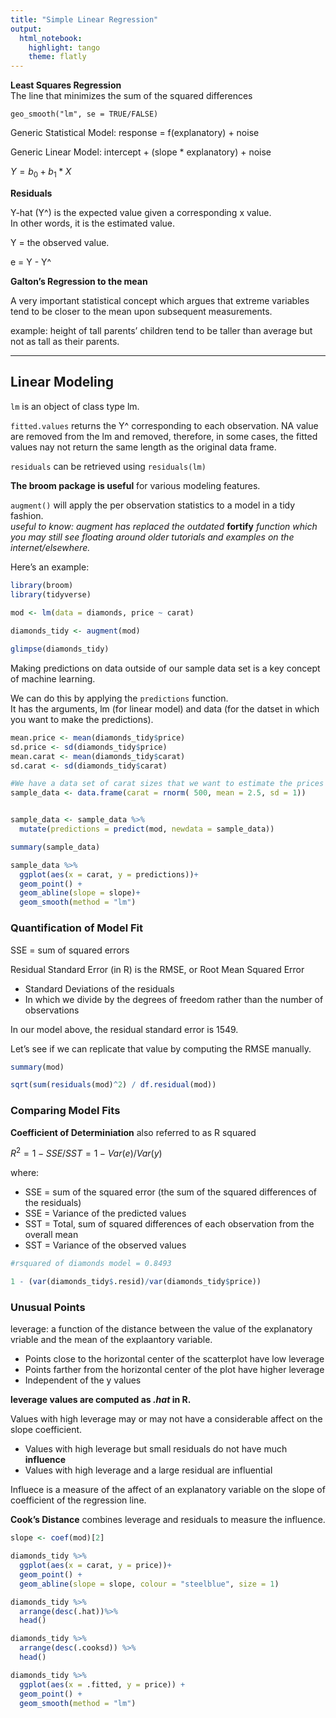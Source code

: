 ```yaml
---
title: "Simple Linear Regression"
output: 
  html_notebook: 
    highlight: tango
    theme: flatly
---
```




**Least Squares Regression**  
The line that minimizes the sum of the squared differences

`geo_smooth("lm", se = TRUE/FALSE)`

Generic Statistical Model:  response = f(explanatory) + noise

Generic Linear Model: intercept + (slope * explanatory) + noise

$Y =  b_0+ b_1* X$

**Residuals**

Y-hat (Y^) is the expected value given a corresponding x value.  
In other words, it is the estimated value.

Y = the observed value.

e = Y - Y^


**Galton's Regression to the mean**

A very important statistical concept which argues that extreme variables tend to be closer to the mean upon subsequent measurements.

example: height of tall parents' children tend to be taller than average but not as tall as their parents.

*****  

## Linear Modeling

`lm` is an object of class type lm.  

`fitted.values` returns the Y^ corresponding to each observation. NA value are removed from the lm and removed, therefore, in some cases, the fitted values nay not return the same length as the original data frame.

`residuals` can be retrieved using `residuals(lm)`

**The broom package is useful** for various modeling features.

`augment()` will apply the per observation statistics to a model in a tidy fashion.  
*useful to know: augment has replaced the outdated* **fortify** *function which you may still see floating around older tutorials and examples on the internet/elsewhere.*

Here's an example:

```r
library(broom)
library(tidyverse)
        
mod <- lm(data = diamonds, price ~ carat)

diamonds_tidy <- augment(mod)

glimpse(diamonds_tidy)

```

Making predictions on data outside of our sample data set is a key concept of machine learning.

We can do this by applying the `predictions` function.  
It has the arguments, lm (for linear model) and data (for the datset in which you want to make the predictions).

```r
mean.price <- mean(diamonds_tidy$price)
sd.price <- sd(diamonds_tidy$price)
mean.carat <- mean(diamonds_tidy$carat)
sd.carat <- sd(diamonds_tidy$carat)

#We have a data set of carat sizes that we want to estimate the prices for.
sample_data <- data.frame(carat = rnorm( 500, mean = 2.5, sd = 1))


sample_data <- sample_data %>%
  mutate(predictions = predict(mod, newdata = sample_data))

summary(sample_data)

sample_data %>%
  ggplot(aes(x = carat, y = predictions))+
  geom_point() +
  geom_abline(slope = slope)+
  geom_smooth(method = "lm")

```


### Quantification of Model Fit

SSE = sum of squared errors

Residual Standard Error (in R) is the RMSE, or Root Mean Squared Error   

* Standard Deviations of the residuals  
* In which we divide by the degrees of freedom rather than the number of observations 

In our model above, the residual standard error is 1549.

Let's see if we can replicate that value by computing the RMSE manually.

```r
summary(mod)

sqrt(sum(residuals(mod)^2) / df.residual(mod))

```

### Comparing Model Fits

**Coefficient of Determiniation**
also referred to as R squared

$R^2 = 1 - SSE/SST = 1 - Var(e)/Var(y)$

where:  

* SSE = sum of the squared error (the sum of the squared differences of the residuals)  
+ SSE = Variance of the predicted values
* SST = Total, sum of squared differences of each observation from the overall mean  
+ SST = Variance of the observed values


```r
#rsquared of diamonds model = 0.8493

1 - (var(diamonds_tidy$.resid)/var(diamonds_tidy$price))
```

### Unusual Points

leverage: a function of the distance between the value of the explanatory vriable and the mean of the explaantory variable. 

* Points close to the horizontal center of the scatterplot have low leverage  
* Points farther from the horizontal center of the plot have higher leverage  
* Independent of the y values  

**leverage values are computed as _.hat_ in R.**

Values with high leverage may or may not have a considerable affect on the slope coefficient.  

* Values with high leverage but small residuals do not have much **influence**
* Values with high leverage and a large residual are influential

Influece is a measure of the affect of an explanatory variable on the slope of coefficient of the regression line.

**Cook's Distance** combines leverage and residuals to measure the influence.

```r
slope <- coef(mod)[2]

diamonds_tidy %>%
  ggplot(aes(x = carat, y = price))+
  geom_point() +
  geom_abline(slope = slope, colour = "steelblue", size = 1)

diamonds_tidy %>%
  arrange(desc(.hat))%>%
  head()

diamonds_tidy %>%
  arrange(desc(.cooksd)) %>%
  head()

diamonds_tidy %>%
  ggplot(aes(x = .fitted, y = price)) +
  geom_point() +
  geom_smooth(method = "lm")


```